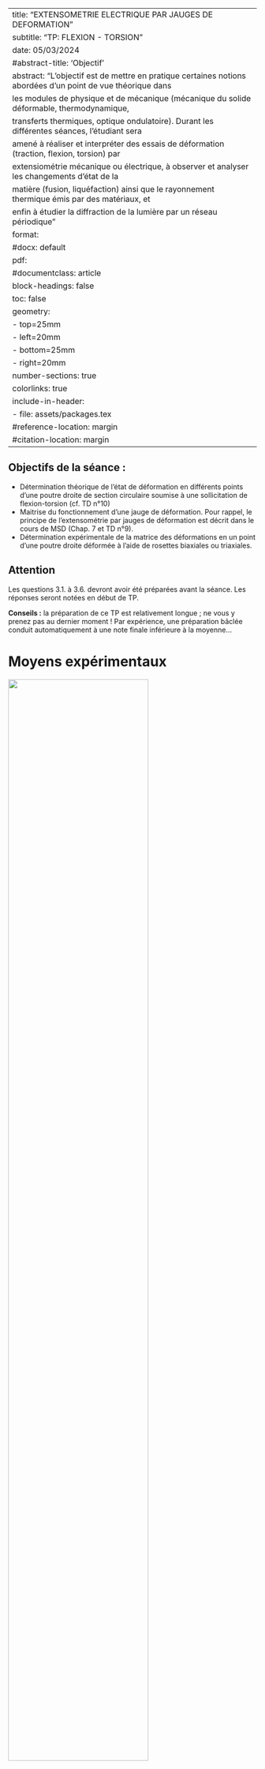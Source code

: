 
---
title: "EXTENSOMETRIE ELECTRIQUE PAR JAUGES DE DEFORMATION"
subtitle: "TP: FLEXION - TORSION"
date: 05/03/2024
#abstract-title: 'Objectif'
abstract: "L'objectif est de mettre en pratique certaines notions abordées d'un point de vue théorique dans
les modules de physique et de mécanique (mécanique du solide déformable, thermodynamique,
transferts thermiques, optique ondulatoire). Durant les différentes séances, l'étudiant sera
amené à réaliser et interpréter des essais de déformation (traction, flexion, torsion) par
extensiométrie mécanique ou électrique, à observer et analyser les changements d'état de la
matière (fusion, liquéfaction) ainsi que le rayonnement thermique émis par des matériaux, et
enfin à étudier la diffraction de la lumière par un réseau périodique"
format:
  #docx: default
  pdf:
    #documentclass: article
    block-headings: false
    toc: false 
    geometry:
     - top=25mm
     - left=20mm
     - bottom=25mm
     - right=20mm     
    number-sections: true
    colorlinks: true    
    include-in-header:
      - file: assets/packages.tex
#reference-location: margin
#citation-location: margin
---

\thispagestyle{fancy}

\let\olditshape\itshape 
\def\itshape{\color{blue}\olditshape}




::: {.callout-tip}
## Objectifs de la séance :

- Détermination théorique de l'état de déformation en différents points d'une poutre droite de section circulaire soumise à une sollicitation de flexion-torsion (cf. TD n°10)
- Maitrise du fonctionnement d’une jauge de déformation. Pour rappel, le principe de l'extensométrie par jauges de déformation est décrit dans le cours de MSD (Chap. 7 et TD n°9). 
- Détermination expérimentale de la matrice des déformations en un point d'une poutre droite déformée à l’aide de rosettes biaxiales ou triaxiales. 

:::

::: {.callout-caution}
## Attention
Les questions 3.1. à 3.6. devront avoir été préparées avant la séance. Les réponses seront notées en début de TP.

**Conseils :** la préparation de ce TP est relativement longue ; ne vous y prenez pas au dernier moment ! Par expérience, une préparation bâclée conduit automatiquement à une note finale inférieure à la moyenne…

:::



# Moyens expérimentaux

![](figures/Torsion-00.png){width="75%" fig-align="center"}

## Éprouvette

On dispose d'une éprouvette en duralumin de section circulaire de rayon $R=15~mm$ et de longueur $l=900~mm$.
Elle est encastrée à l'une de ses extrémités $(x=0)$ et chargée à l'autre $(x=l)$ par l'intermédiaire d'un bras de longueur $l_0$ variable :

![](figures/Torsion-01.png){width="75%" fig-align="center"}

Ainsi, pour la surface $x=l$, le torseur global équivalent associé au chargement s'écrit en $B$, 


$$
\tau_{b}=
\begin{cases}
    \underline{R}(\tau_B) = 
        \begin{cases}
        0 \\
        -F\\
        0        
        \end{cases}  
        \\
    \underline{M}(\tau_B, B) = 
        \begin{cases}
        FL_0 \\
        0\\
        0        
        \end{cases}      
 \end{cases}  
$$

La résultante $\underline{R}(\tau_B)$ orientée selon $–j$ est responsable de la flexion de la poutre et 
le moment $\underline{M}(\tau_B, B)$ orienté selon $i$ est responsable de la torsion.



## Dispositif de mise en charge 

On dispose de 5 poids de 10, 20, 30, 40, 50 N.
On peut régler la longueur $l_0$ (entre le plateau de chargement et l’axe de révolution de l’éprouvette) entre de $15$ à $500~mm$. 
La charge $F$ peut ainsi varier de 10 à $150~N$ par incrément de $10~N$ et le moment de torsion peut varier continûment de $0$ à $75~N.m.$

## Jauges de déformation

A la distance $l_1=410~mm$ de l'encastrement, l'éprouvette est équipée de rosettes biaxiales à 90° et triaxiales à 45° comme le montre la figure ci-dessous aux points:


:::: {layout="[35, 60]" layout-valign="center"}
::: {}
1. $l_1$,R,0, 
2. $l_1$,-R,0, 
3. $l_1$,0,R, et 
4. $l_1$,0,-R 
:::

::: {}
![](figures/Torsion-02.png){width="100%" fig-align="center"}
:::
::::


![Rossetes](figures/Torsion-03.png){width="80%" fig-align="center"}


Toutes ces jauges actives sont connectées à un boîtier de raccordement (figure ci-dessous).
10 jauges de compensation sont également connectées à ce boîtier. 
Pour information, le facteur de jauge $K$ associé aux jauges a pour valeur $2,12$ 

Pour rappel, 
$$
\dfrac{dR}{R} = K \epsilon \quad\text{avec} \quad K =C(1-2 \nu) +(1+2\nu)
$$


![Tableau](figures/Torsion-04.png){width="40%" fig-align="center"}


## Pont d'extensomètrie

Un pont d'extensomètrie Vishay-micromesures est prévu : il permet d’effectuer des montages quart de pont, demi-pont ou pont complet. 


# Rappels des résultats théoriques

## Loi de comportement

Dans le domaine qui nous intéresse, le duralumin est considéré comme un matériau élastique, linéaire et isotrope. 
On peut ainsi appliquer la *loi de Hooke*:

$$
\underline{\underline{E}} = \dfrac{1+\nu}{E}  \underline{\underline{\Sigma}} - \dfrac{\nu}{E}\text{trace}(\underline{\underline{\Sigma}}) \underline{\underline{I}} 
$$


Le duralumin se caractérise par un module d'Young $E=72~GPa$, un coefficient de Poisson $\nu=0.32$ et une limite élastique $R_e=240~MPa$.


## État de contrainte

On montre que la matrice des contraintes est de la forme 

$$
\underline{\underline{\Sigma}}  = 
\begin{pmatrix}
\sigma_{xx}  & 
   \sigma_{xy} &  
      \sigma_{xz} \\
\sigma_{yx} &
   0 &   
      0 \\
\sigma_{zx} &
   0 &
      0
\end{pmatrix}
$$

Donc,

\begin{align*} 
\sigma_{xx}(x,y,z) &=  \dfrac{4 F (l - x)y}{\pi R^4} \\ 
\sigma_{xy}(x,y,z) &=  -(\dfrac{ F }{2\pi R^2}) (\dfrac{ 3 + 2\nu }{ 1 + \nu}) 
                             \left(1 - \dfrac{ y^2 }{ R^2} - \dfrac{ 1-2\nu }{3+2\nu} \dfrac{z^2}{R^2}\right) 
                             - \dfrac{2 F l_0 z}{\pi R^4} \\
\sigma_{xz}(x,y,z) &=  \dfrac{F}{\pi R^4} \dfrac{1 + 2\nu}{1 + \nu} \frac{yz}{R^2} + \frac{2 F l_0 y}{\pi R^4} 
\end{align*}


La flexion de la poutre induit la contrainte normale $\sigma_{xx}$ et les premiers termes des contraintes de cisaillement $\sigma_{xy}$ et $\sigma_{xz}$. 
La torsion de l'éprouvette est responsable des seconds termes des contraintes de cisaillement $\sigma_{xy}$ et $\sigma_{xz}$.

Les contraintes aux différents points analysés sont alors les suivantes :


\begin{align*} 
\text{Point 1 }(l_1, R,0) &\longrightarrow 
 \begin{bmatrix}
    \sigma_{xx}(1) =  \dfrac{4 F (l - l_1}{\pi R^4} ;& \sigma_{xy}(1) = 0  ;&  \sigma_{xz}(1) = \dfrac{2 F l_0}{\pi R^3} \\
    \end{bmatrix} \\ 
\text{Point 2 }(l_1, -R,0) &\longrightarrow 
 \begin{bmatrix}
    \sigma_{xx}(2) =  \dfrac{4 F (l - l_1}{\pi R^4} ;& \sigma_{xy}(2) = 0  ;&  \sigma_{xz}(2) = \dfrac{-2 F l_0}{\pi R^3} \\
    \end{bmatrix} \\ 
\text{Point 3 }(l_1, 0, R) &\longrightarrow 
 \begin{bmatrix}
    \sigma_{xx}(3) =  0 ;& \sigma_{xy}(3) = -\dfrac{1 + 2\nu}{1+\nu} \dfrac{F}{\pi R^2} - \dfrac{2F l_0}{\pi R^3}  ;&  
                        \sigma_{xz}(3) = 0 \\
    \end{bmatrix} \\ 
\text{Point 4 }(l_1, 0, -R) &\longrightarrow 
 \begin{bmatrix}
    \sigma_{xx}(4) =  0 ;&  \sigma_{xy}(3) = -\dfrac{1 + 2\nu}{1+\nu} \dfrac{F}{\pi R^2} + \dfrac{2F l_0}{\pi R^3}  ;&  \sigma_{xz}(4) = 0 \\
    \end{bmatrix} \\ 
\end{align*}




# Questions

Les questions 3.1. à 3.6. devront avoir été préparées avant la séance.

## Proposer un montage expérimental qui n’induise que de la flexion (démontrer en calculant le torseur global en $x=L$ que le montage proposé n’induit que de la flexion). Mêmes questions pour la torsion.


## Déterminer les expressions théoriques des déformations aux points 2 et 3 en fonction de $E$, $\nu$, $R$, $l_0$, $l_1$ et $F$. Puis, faites l’application numérique en vous fixant une longueur de bras de levier $l_0$ comprise entre 50 et 450 mm et une masse comprise entre 5 et 15 kg. Déterminer alors toutes les déformations et les directions principales associées au point 3. 


##  Rappeler le principe d’une jauge de déformation. Rappeler le principe d’un pont de Wheastone et son intérêt. Quels sont les avantages du montage $\frac{1}{2}$ pont sur le montage  $\frac{1}{4}$ de pont ?


##  Justifier l’utilisation d’une rosette triaxiale au point 2. Même question pour la rosette bi-axiale au point 3.


##  Déterminer, pour les points 2 et 3, les relations entre les informations expérimentales fournies par les différentes jauges et les composantes de la matrice des déformations en ces points. 
Pour rappel, la dilatation linéique relative associée à une direction $\underline{n}$ en un point $M$ s’écrit: 
$\underline{\epsilon}(M, n) = \underline{^t n} \underline{\underline{E}} (M)\cdot \underline{n}$

## Etude de la linéarité du comportement au point 2 de la jauge orientée selon $\underline{a}$
En vous appuyant sur les résultats des questions 3.5. et 3.2., quelle est la relation théorique exacte attendue entre la réponse en déformation  mesurée   et la charge appliquée F ? 


---


Vérifier cette linéarité (montage $\frac{1}{4}$ de pont) en utilisant Regressi ou Excel.
Calculer l’écart relatif entre pente théorique et pente expérimentale. Faites une liste la plus exhaustive possible des incertitudes associées aux valeurs théorique et expérimentale qui peuvent expliquer cet écart relatif non nul ?

## Etude du point 2 en $\frac{1}{4}$ de pont

Déterminer expérimentalement la matrice des déformations au point 2 pour une charge F et une longueur de bras $l_0$ fixées (reprendre les valeurs utilisées à la question 3.2.). 
Comparer vos résultats expérimentaux aux résultats théoriques déterminés à la question 3.2. 
Calculez l’écart relatif entre ces différentes valeurs ?

## Etude du point 2 en $\dfrac{1}{2}$ pont

Avec la même charge $F$ et la même longueur de bras $l_0$, déterminer expérimentalement la matrice des déformations au point 2 en utilisant cette fois un montage $\frac{1}{2}$ pont. 
Le montage $\frac{1}{2}$ pont donne-t-il de meilleurs résultats que le $\frac{1}{4}$ de pont ? 
Dans quels cas, le montage $\frac{1}{2}$ pont est-il indispensable ? 

## Etude du point 3 
Déterminer expérimentalement l’état de déformation associé au point 3 en mesurant $\epsilon_a$ puis $\epsilon_b$. 
Comparer avec les résultats théoriques (écart relatif).
Comment expliquez-vous les écarts mesurés entre $\epsilon_a$ et $\epsilon_b$ ? 
Peut-on mettre en cause le positionnement angulaire de la rosette par l’expérimentateur (en supposant les jauges perpendiculaires l’une à l’autre) ?
Faites le calcul théorique pour le vérifier. 

##  Découplage du cisaillement et de la torsion

On peut noter que :



\begin{align*} 
\epsilon_{a}^3 = - \epsilon_{xy}^3 = - 
 \begin{bmatrix}
    \sigma_{xx}(1) =  \dfrac{4 F (l - l_1}{\pi R^4} ;& \sigma_{xy}(1) = 0  ;&  \sigma_{xz}(1) = \dfrac{2 F l_0}{\pi R^3} \\
    \end{bmatrix} \\ 
\text{Point 2 }(l_1, -R,0) &\longrightarrow 
 \begin{bmatrix}
    \sigma_{xx}(2) =  \dfrac{4 F (l - l_1}{\pi R^4} ;& \sigma_{xy}(2) = 0  ;&  \sigma_{xz}(2) = \dfrac{-2 F l_0}{\pi R^3} \\
    \end{bmatrix} \\ 
\end{align*}



En utilisant les rosettes 3 et 4 et en câblant les jauges en pont complet, proposer une méthode expérimentale permettant de déterminer directement la déformation de cisaillement $\epsilon_{xy}$ induite par la flexion. 
Même question concernant la déformation de cisaillement $\epsilon_{xy}$ induite par la torsion. 
Comparer ces valeurs aux valeurs théoriques. Quelle est la part prépondérante : flexion ou torsion ? Discuter ...